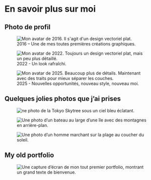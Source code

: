 # En savoir plus sur moi

## Photo de profil

<figure>
  <img
    src="https://5q44w9bzpv.ufs.sh/f/vqzvWuhpJmwXliqVsBCbbFRm7wShzYQZJ4WeOX8q02spPHKE"
    alt="Mon avatar de 2016. Il s'agit d'un design vectoriel plat."
  />
  <figcaption>
    2016 – Une de mes toutes premières créations graphiques.
  </figcaption>
</figure>

<figure>
  <img
    src="https://5q44w9bzpv.ufs.sh/f/vqzvWuhpJmwX1wRGlfIRHdtW9MuSenZ7CN360Bwy8IpQijUb"
    alt="Mon avatar de 2022. Toujours un design vectoriel plat, mais un peu plus détaillé."
  />
  <figcaption>2022 - Un look rafraîchi.</figcaption>
</figure>

<figure>
  <img
    src="https://5q44w9bzpv.ufs.sh/f/vqzvWuhpJmwXcbArxXFWPh3xNZjmzVMS5t9QDGin0YqvX2lw"
    alt="Mon avatar de 2025. Beaucoup plus de détails. Maintenant avec des traits pour mieux séparer les couches."
  />
  <figcaption>
    2025 - Nouvelles opportunités, nouveau style, nouveau moi.
  </figcaption>
</figure>

## Quelques jolies photos que j’ai prises

<figure>
  <img
    src="https://5q44w9bzpv.ufs.sh/f/vqzvWuhpJmwX2zP6Isjab2JnoGdL156AWIvsmt0jQPpKyFz8"
    alt="ne photo de la Tokyo Skytree sous un ciel bleu éclatant."
  />
</figure>

<figure>
  <img
    src="https://5q44w9bzpv.ufs.sh/f/vqzvWuhpJmwXHSk6BSAi8sevGcB4FyxCY9AX7lOpHVJzWb6f"
    alt="Une photo d’un bateau au large d’une île avec des montagnes en arrière-plan."
  />
</figure>

<figure>
  <img
    src="https://5q44w9bzpv.ufs.sh/f/vqzvWuhpJmwXZOH8OaCSLlRducqbNZgY7F3QVhKp02nC4JrI"
    alt="Une photo d’un homme marchant sur la plage au coucher du soleil."
  />
</figure>

## My old portfolio

<figure>
  <img
    src="https://5q44w9bzpv.ufs.sh/f/vqzvWuhpJmwXvqgwD1hpJmwX8nIfCriaYKcTs17Wdk5eDNt6"
    alt="Une capture d’écran de mon tout premier portfolio, montrant un grand texte de bienvenue."
  />
</figure>
